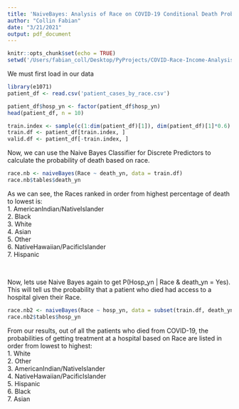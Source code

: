 ```yaml
---
title: 'NaiveBayes: Analysis of Race on COVID-19 Conditional Death Probabilities'
author: "Collin Fabian"
date: "3/21/2021"
output: pdf_document
---
```


```r
knitr::opts_chunk$set(echo = TRUE)
setwd('/Users/fabian_coll/Desktop/PyProjects/COVID-Race-Income-Analysis/naiveBayes')
```

We must first load in our data
```r
library(e1071)
patient_df <- read.csv('patient_cases_by_race.csv')
```

```r
patient_df$hosp_yn <- factor(patient_df$hosp_yn)
head(patient_df, n = 10)
```

```r
train.index <- sample(c(1:dim(patient_df)[1]), dim(patient_df)[1]*0.6)  
train.df <- patient_df[train.index, ]
valid.df <- patient_df[-train.index, ]
```

Now, we can use the Naive Bayes Classifier for Discrete Predictors to calculate the probability of death based on race.
```r
race.nb <- naiveBayes(Race ~ death_yn, data = train.df)
race.nb$tables$death_yn
```
As we can see, the Races ranked in order from highest percentage of death to lowest is:\
  1. AmericanIndian/NativeIslander\
  2. Black\
  3. White\
  4. Asian\
  5. Other\
  6. NativeHawaiian/PacificIslander\
  7. Hispanic\
 \
 
```r

```
Now, lets use Naive Bayes again to get P(Hosp_yn | Race & death_yn = Yes). This will tell us the probability that a patient who died had access to a hospital given their Race.
```r
race.nb2 <- naiveBayes(Race ~ hosp_yn, data = subset(train.df, death_yn=='Yes'))
race.nb2$tables$hosp_yn
```
From our results, out of all the patients who died from COVID-19, the probabilities of getting treatment at a hospital based on Race are listed in order from lowest to highest:\
  1. White\
  2. Other\
  3. AmericanIndian/NativeIslander\
  4. NativeHawaiian/PacificIslander\
  5. Hispanic\
  6. Black\
  7. Asian\
  
  





